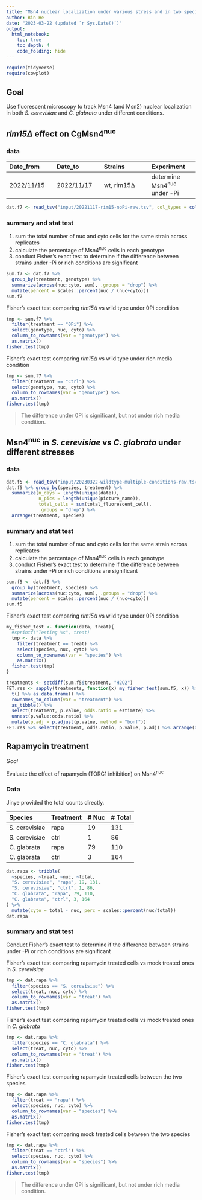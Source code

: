 ```yaml
---
title: "Msn4 nuclear localization under various stress and in two species"
author: Bin He
date: "2023-03-22 (updated `r Sys.Date()`)"
output:
  html_notebook:
    toc: true
    toc_depth: 4
    code_folding: hide
---
```


```r
require(tidyverse)
require(cowplot)
```

## Goal
Use fluorescent microscopy to track Msn4 (and Msn2) nuclear localization in both _S. cerevisiae_ and _C. glabrata_ under different conditions.

## _rim15∆_ effect on CgMsn4<sup>nuc</sup>

### data

| Date_from | Date_to | Strains | Experiment |
|:----------|:----------|:----------|:----------|
| 2022/11/15 | 2022/11/17 | wt, rim15∆ | determine Msn4<sup>nuc</sup> under -Pi |

```r
dat.f7 <- read_tsv("input/20221117-rim15-noPi-raw.tsv", col_types = cols())
```

### summary and stat test
1. sum the total number of nuc and cyto cells for the same strain across replicates
1. calculate the percentage of Msn4<sup>nuc</sup> cells in each genotype
1. conduct Fisher's exact test to determine if the difference between strains under -Pi or rich conditions are significant
```r
sum.f7 <- dat.f7 %>% 
  group_by(treatment, genotype) %>% 
  summarize(across(nuc:cyto, sum), .groups = "drop") %>% 
  mutate(percent = scales::percent(nuc / (nuc+cyto)))
sum.f7
```
Fisher's exact test comparing _rim15∆_ vs wild type under 0Pi condition
```r
tmp <- sum.f7 %>% 
  filter(treatment == "0Pi") %>% 
  select(genotype, nuc, cyto) %>% 
  column_to_rownames(var = "genotype") %>% 
  as.matrix()
fisher.test(tmp)
```


Fisher's exact test comparing _rim15∆_ vs wild type under rich media condition
```r
tmp <- sum.f7 %>% 
  filter(treatment == "Ctrl") %>% 
  select(genotype, nuc, cyto) %>% 
  column_to_rownames(var = "genotype") %>% 
  as.matrix()
fisher.test(tmp)
```

> The difference under 0Pi is significant, but not under rich media condition.


## Msn4<sup>nuc</sup> in _S. cerevisiae_ vs _C. glabrata_ under different stresses

### data

```r
dat.f5 <- read_tsv("input/20230322-wildtype-multiple-conditions-raw.tsv", col_types = cols())
dat.f5 %>% group_by(species, treatment) %>% 
  summarize(n_days = length(unique(date)), 
            n_pics = length(unique(picture_name)), 
            total_cells = sum(total_fluorescent_cell), 
            .groups = "drop") %>% 
  arrange(treatment, species)
```

### summary and stat test
1. sum the total number of nuc and cyto cells for the same strain across replicates
1. calculate the percentage of Msn4<sup>nuc</sup> cells in each genotype
1. conduct Fisher's exact test to determine if the difference between strains under -Pi or rich conditions are significant
```r
sum.f5 <- dat.f5 %>% 
  group_by(treatment, species) %>% 
  summarize(across(nuc:cyto, sum), .groups = "drop") %>% 
  mutate(percent = scales::percent(nuc / (nuc+cyto)))
sum.f5
```
Fisher's exact test comparing _rim15∆_ vs wild type under 0Pi condition
```r
my_fisher_test <- function(data, treat){
  #sprintf("Testing %s", treat)
  tmp <- data %>% 
    filter(treatment == treat) %>% 
    select(species, nuc, cyto) %>% 
    column_to_rownames(var = "species") %>% 
    as.matrix()
  fisher.test(tmp)
}
```

```r
treatments <- setdiff(sum.f5$treatment, "H2O2")
FET.res <- sapply(treatments, function(x) my_fisher_test(sum.f5, x)) %>% 
  t() %>% as.data.frame() %>% 
  rownames_to_column(var = "treatment") %>% 
  as_tibble() %>% 
  select(treatment, p.value, odds.ratio = estimate) %>% 
  unnest(p.value:odds.ratio) %>% 
  mutate(p.adj = p.adjust(p.value, method = "bonf"))
FET.res %>% select(treatment, odds.ratio, p.value, p.adj) %>% arrange(desc(odds.ratio))
```

## Rapamycin treatment

_Goal_

Evaluate the effect of rapamycin (TORC1 inhibition) on Msn4<sup>nuc</sup>

### Data
Jinye provided the total counts directly.

| Species | Treatment | # Nuc | # Total |
|:--------|:----------|:------|:--------|
| S. cerevisiae | rapa | 19 | 131 |
| S. cerevisiae | ctrl | 1 | 86 |
| C. glabrata | rapa | 79 | 110 |
| C. glabrata | ctrl | 3 | 164 |

```r
dat.rapa <- tribble(
  ~species, ~treat, ~nuc, ~total,
  "S. cerevisiae", "rapa", 19, 131,
  "S. cerevisiae", "ctrl", 1, 86,
  "C. glabrata", "rapa", 79, 110,
  "C. glabrata", "ctrl", 3, 164
) %>% 
  mutate(cyto = total - nuc, perc = scales::percent(nuc/total))
dat.rapa
```

### summary and stat test
Conduct Fisher's exact test to determine if the difference between strains under -Pi or rich conditions are significant

Fisher's exact test comparing rapamycin treated cells vs mock treated ones in _S. cerevisiae_ 

```r
tmp <- dat.rapa %>% 
  filter(species == "S. cerevisiae") %>% 
  select(treat, nuc, cyto) %>% 
  column_to_rownames(var = "treat") %>% 
  as.matrix()
fisher.test(tmp)
```

Fisher's exact test comparing rapamycin treated cells vs mock treated ones in _C. glabrata_ 

```r
tmp <- dat.rapa %>% 
  filter(species == "C. glabrata") %>% 
  select(treat, nuc, cyto) %>% 
  column_to_rownames(var = "treat") %>% 
  as.matrix()
fisher.test(tmp)
```

Fisher's exact test comparing rapamycin treated cells between the two species
```r
tmp <- dat.rapa %>% 
  filter(treat == "rapa") %>% 
  select(species, nuc, cyto) %>% 
  column_to_rownames(var = "species") %>% 
  as.matrix()
fisher.test(tmp)
```

Fisher's exact test comparing mock treated cells between the two species
```r
tmp <- dat.rapa %>% 
  filter(treat == "ctrl") %>% 
  select(species, nuc, cyto) %>% 
  column_to_rownames(var = "species") %>% 
  as.matrix()
fisher.test(tmp)
```
> The difference under 0Pi is significant, but not under rich media condition.

